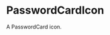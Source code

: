 
<Meta
  title="svg/icon/PasswordCardIcon"
  component={PasswordCardIcon}
  decorators={[withA11y]}
/>

# PasswordCardIcon

<Subtitle>A PasswordCard icon.</Subtitle>

<Preview>
  <Story name="24x24">
    <PasswordCardIcon style={{ height: "24px", width: "24px" }} />
  </Story>
</Preview>
